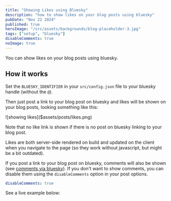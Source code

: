 ```yaml
---
title: "Showing Likes using Bluesky"
description: "how to show likes on your blog posts using bluesky"
pubDate: "Nov 22 2024"
published: true
heroImage: "/src/assets/backgrounds/blog-placeholder-3.jpg"
tags: ["setup", "bluesky"]
disableComments: true
noImage: true
---
```


You can show likes on your blog posts using bluesky.

## How it works

Set the `BLUESKY_IDENTIFIER` in your `src/config.json` file to your bluesky handle (without the `@`).

Then just post a link to your blog post on bluesky and likes will be shown on your blog posts, looking something like this:

<div class="max-w-md rounded-xl overflow-hidden border border-base-200 dark:border-base-800 shadow-lg not-prose">
  ![showing likes]($assets/posts/likes.png)
</div>

Note that no like link is shown if there is no post on bluesky linking to your blog post.

Likes are both server-side rendered on build and updated on the client when you navigate to the page
(so they work without javascript, but might be a bit outdated).

If you post a link to your blog post on bluesky, comments will also be shown (see [comments via bluesky](../comments-via-bluesky)).
If you don't want to show comments, you can disable them using the `disableComments` option in your post options.

```yml
disableComments: true
```

See a live example below:
